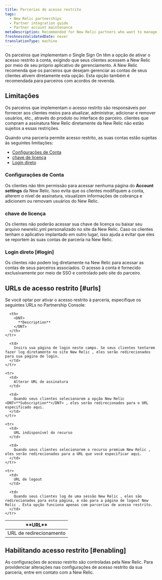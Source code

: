```yaml
---
title: Parcerias de acesso restrito
tags:
  - New Relic partnerships
  - Partner integration guide
  - Partner account maintenance
metaDescription: Recommended for New Relic partners who want to manage their customers' accounts directly and for partners with reseller agreements.
freshnessValidatedDate: never
translationType: machine
---
```


Os parceiros que implementam o Single Sign On têm a opção de ativar o acesso restrito à conta, exigindo que seus clientes acessem a New Relic por meio de seu próprio aplicativo de gerenciamento. A New Relic recomenda que os parceiros que desejam gerenciar as contas de seus clientes ativem diretamente esta opção. Esta opção também é recomendada para parceiros com acordos de revenda.

## Limitações

Os parceiros que implementam o acesso restrito são responsáveis por fornecer aos clientes meios para atualizar, administrar, adicionar e remover usuários, etc., através do produto ou interface do parceiro. clientes que compram a assinatura New Relic diretamente da New Relic não estão sujeitos a essas restrições.

Quando uma parceria permite acesso restrito, as suas contas estão sujeitas às seguintes limitações:

* [Configurações de Conta](#account-settings)
* [chave de licença](#license-key)
* [Login direto](#login)

### Configurações de Conta

Os clientes não têm permissão para acessar nenhuma página do <DNT>**Account settings**</DNT> da New Relic. Isso evita que os clientes modifiquem a conta, alterem o nível de assinatura, visualizem informações de cobrança e adicionem ou removam usuários do New Relic.

### chave de licença

Os clientes não poderão acessar sua chave de licença ou baixar seu arquivo newrelic.yml personalizado no site da New Relic. Caso os clientes tenham o aplicativo implantado em outro lugar, isso ajuda a evitar que eles se reportem às suas contas de parceria na New Relic.

### Login direto [#login]

Os clientes não podem log diretamente na New Relic para acessar as contas de seus parceiros associados. O acesso à conta é fornecido exclusivamente por meio de SSO e controlado pelo site do parceiro.

## URLs de acesso restrito [#urls]

Se você optar por ativar o acesso restrito à parceria, especifique os seguintes URLs no Partnership Console:

<table>
  <thead>
    <tr>
      <th width={200}>
        <DNT>
          **URL**
        </DNT>
      </th>

      <th>
        <DNT>
          **Description**
        </DNT>
      </th>
    </tr>
  </thead>

  <tbody>
    <tr>
      <td>
        URL de redirecionamento
      </td>

      <td>
        Insira sua página de login neste campo. Se seus clientes tentarem fazer log diretamente no site New Relic , eles serão redirecionados para sua página de login.
      </td>
    </tr>

    <tr>
      <td>
        Alterar URL de assinatura
      </td>

      <td>
        Quando seus clientes selecionarem a opção New Relic <DNT>**Subscription**</DNT> , eles serão redirecionados para o URL especificado aqui.
      </td>
    </tr>

    <tr>
      <td>
        URL indisponível do recurso
      </td>

      <td>
        Quando seus clientes selecionarem o recurso premium New Relic , eles serão redirecionados para a URL que você especificar aqui.
      </td>
    </tr>

    <tr>
      <td>
        URL de logout
      </td>

      <td>
        Quando seus clientes log de uma sessão New Relic , eles são redirecionados para esta página, e não para a página de logout New Relic . Esta opção funciona apenas com parcerias de acesso restrito.
      </td>
    </tr>
  </tbody>
</table>

## Habilitando acesso restrito [#enabling]

As configurações de acesso restrito são controladas pela New Relic. Para providenciar alterações nas configurações de acesso restrito da sua parceria, entre em contato com a New Relic.